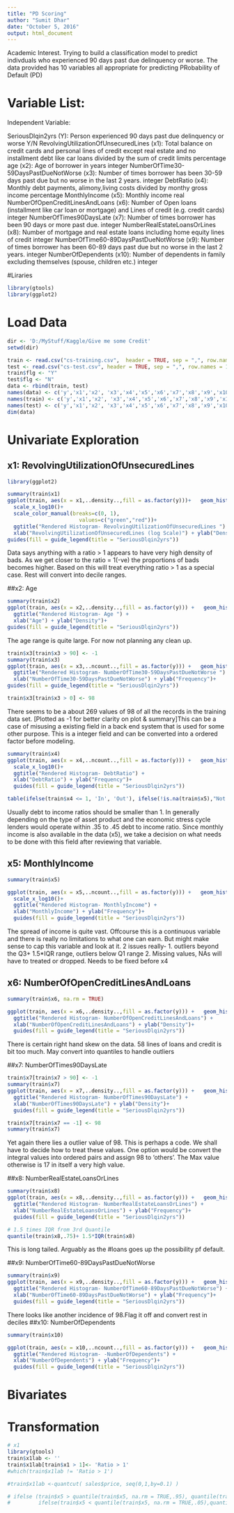 ---
title: "PD Scoring"
author: "Sumit Dhar"
date: "October 5, 2016"
output: html_document
---
Academic Interest. Trying to build a classification model to predict indivduals who experienced 90 days past due delinquency or worse. The data provided has 10 variables all appropriate for predicting PRobability of Default (PD)

# Variable List:
Independent Variable:

SeriousDlqin2yrs (Y):	Person experienced 90 days past due delinquency or worse 	Y/N
RevolvingUtilizationOfUnsecuredLines (x1):	Total balance on credit cards and personal lines of credit except real estate and no installment debt like car loans divided by the sum of credit limits	percentage
age	(x2):	Age of borrower in years	integer
NumberOfTime30-59DaysPastDueNotWorse (x3):	Number of times borrower has been 30-59 days past due but no worse in the last 2 years.	integer
DebtRatio	(x4):	Monthly debt payments, alimony,living costs divided by monthy gross income	percentage
MonthlyIncome (x5):	Monthly income	real
NumberOfOpenCreditLinesAndLoans	(x6):	Number of Open loans (installment like car loan or mortgage) and Lines of credit (e.g. credit cards)	integer
NumberOfTimes90DaysLate	(x7):	Number of times borrower has been 90 days or more past due.	integer
NumberRealEstateLoansOrLines (x8):	Number of mortgage and real estate loans including home equity lines of credit	integer
NumberOfTime60-89DaysPastDueNotWorse (x9):	Number of times borrower has been 60-89 days past due but no worse in the last 2 years.	integer
NumberOfDependents (x10):	Number of dependents in family excluding themselves (spouse, children etc.)	integer

#Liraries
```{r, echo=FALSE}
library(gtools)
library(ggplot2)

```


# Load Data
```{r, echo=FALSE}
dir <- 'D:/MyStuff/Kaggle/Give me some Credit'
setwd(dir)

```

```{r}
train <- read.csv("cs-training.csv",  header = TRUE, sep = ",", row.names = 1)
test <- read.csv("cs-test.csv", header = TRUE, sep = ",", row.names = 1)
train$flg <- "Y"
test$flg <- "N"
data <- rbind(train, test)
names(data) <- c('y','x1','x2', 'x3','x4','x5','x6','x7','x8','x9','x10','flg')
names(train) <- c('y','x1','x2', 'x3','x4','x5','x6','x7','x8','x9','x10','flg')
names(test) <- c('y','x1','x2', 'x3','x4','x5','x6','x7','x8','x9','x10','flg')
dim(data)

```
# Univariate Exploration
## x1: RevolvingUtilizationOfUnsecuredLines
```{r, echo=FALSE}
library(ggplot2)

summary(train$x1)
ggplot(train, aes(x = x1,..density..,fill = as.factor(y)))+   geom_histogram(binwidth= .25, na.rm = TRUE) +
  scale_x_log10()+
  scale_color_manual(breaks=c(0, 1), 
                       values=c("green","red"))+
  ggtitle("Rendered Histogram- RevolvingUtilizationOfUnsecuredLines ") +
  xlab("RevolvingUtilizationOfUnsecuredLines (log Scale)") + ylab("Density")+
guides(fill = guide_legend(title = "SeriousDlqin2yrs"))
```

Data says anything with a ratio > 1 appears to have very high density of bads. As we get closer to the ratio = 1(-ve) the proportions of bads becomes higher.
Based on this will treat everything ratio > 1 as a special case. Rest will convert into decile ranges.

##x2: Age
```{r, echo = FALSE}
summary(train$x2)
ggplot(train, aes(x = x2,..density..,fill = as.factor(y))) +   geom_histogram(binwidth = 10, na.rm = TRUE)+
  ggtitle("Rendered Histogram- Age ") +
  xlab("Age") + ylab("Density")+
guides(fill = guide_legend(title = "SeriousDlqin2yrs"))

```

The age range is quite large. For now not planning any clean up.


```{r, echo=FALSE}
train$x3[train$x3 > 90] <- -1
summary(train$x3)
ggplot(train, aes(x = x3,..ncount..,fill = as.factor(y))) +   geom_histogram(binwidth = 1 , na.rm = TRUE)+
  ggtitle("Rendered Histogram- NumberOfTime30-59DaysPastDueNotWorse ") +
  xlab("NumberOfTime30-59DaysPastDueNotWorse") + ylab("Frequency")+
guides(fill = guide_legend(title = "SeriousDlqin2yrs"))

train$x3[train$x3 > 0] <- 98

```

There seems to be a about 269 values of 98 of all the records in the training data set. [Plotted as -1 for better clarity on plot & summary]This can be a case of misusing a existing field in a back end system that is used for some other purpose. This is a integer field and can be converted into a ordered factor before modeling.

```{r, echo=FALSE}
summary(train$x4)
ggplot(train, aes(x = x4,..ncount..,fill = as.factor(y))) +   geom_histogram(bins= 300, na.rm = TRUE)+
  scale_x_log10()+
  ggtitle("Rendered Histogram- DebtRatio") +
  xlab("DebtRatio") + ylab("Frequency")+
  guides(fill = guide_legend(title = "SeriousDlqin2yrs"))

table(ifelse(train$x4 <= 1, 'In', 'Out'), ifelse(!is.na(train$x5),"Not Null", "Null"))

```

Usually debt to income ratios should be smaller than 1. In generally depending on the type of asset product and the economic stress cycle lenders would operate within .35 to .45 debt to income ratio. Since monthly income is also available in the data (x5), we take a decision on what needs to be done with this field after reviewing that variable.

## x5: MonthlyIncome

```{r, echo=FALSE}
summary(train$x5)

ggplot(train, aes(x = x5,..ncount..,fill = as.factor(y))) +   geom_histogram(bins= 100, na.rm = TRUE)+
  scale_x_log10()+
  ggtitle("Rendered Histogram- MonthlyIncome") +
  xlab("MonthlyIncome") + ylab("Frequency")+
  guides(fill = guide_legend(title = "SeriousDlqin2yrs"))
```

The spread of income is quite vast. Offcourse this is a continuous variable and there is really no limitations to what one can earn. But might make sense to cap this variable and look at it. 2 issues really- 1. outliers beyond the Q3+ 1.5*IQR range, outliers below Q1 range 2. Missing values, NAs will have to treated or dropped. Needs to be fixed before x4

## x6: NumberOfOpenCreditLinesAndLoans	
```{r, echo=FALSE}
summary(train$x6, na.rm = TRUE)

ggplot(train, aes(x = x6,..density..,fill = as.factor(y))) +   geom_histogram(bins= 200, na.rm = TRUE)+
  ggtitle("Rendered Histogram- NumberOfOpenCreditLinesAndLoans") +
  xlab("NumberOfOpenCreditLinesAndLoans") + ylab("Density")+
  guides(fill = guide_legend(title = "SeriousDlqin2yrs"))

```

There is certain right hand skew on the data. 58 lines of loans and credit is bit too much. May convert into quantiles to handle outliers

##x7: NumberOfTimes90DaysLate

```{r, echo=FALSE}

train$x7[train$x7 > 90] <- -1
summary(train$x7)
ggplot(train, aes(x = x7,..density..,fill = as.factor(y))) +   geom_histogram(binwidth = 1, na.rm = TRUE)+
  ggtitle("Rendered Histogram- NumberOfTimes90DaysLate") +
  xlab("NumberOfTimes90DaysLate") + ylab("Density")+
  guides(fill = guide_legend(title = "SeriousDlqin2yrs"))

train$x7[train$x7 == -1] <- 98
summary(train$x7)

```

Yet again there lies a outlier value of 98. This is perhaps a code. We shall have to decide how to treat these values. One option would be convert the integral values into ordered pairs and assign 98 to 'others'. The Max value otherwise is 17 in itself a very high value. 

##x8: NumberRealEstateLoansOrLines
```{r, echo= FALSE}

summary(train$x8)
ggplot(train, aes(x = x8,..density..,fill = as.factor(y))) +   geom_histogram(bins= 100, na.rm = TRUE)+
  ggtitle("Rendered Histogram- NumberRealEstateLoansOrLines") +
  xlab("NumberRealEstateLoansOrLines") + ylab("Frequency")+
  guides(fill = guide_legend(title = "SeriousDlqin2yrs"))

# 1.5 times IQR from 3rd Quantile
quantile(train$x8,.75)+ 1.5*IQR(train$x8)

```

This is long tailed. Arguably as the #loans goes up the possibility pf default. 

##x9: NumberOfTime60-89DaysPastDueNotWorse
```{r, echo=FALSE}

summary(train$x9)
ggplot(train, aes(x = x9,..density..,fill = as.factor(y))) +   geom_histogram(bins = 100, na.rm = TRUE)+
  ggtitle("Rendered Histogram- NumberOfTime60-89DaysPastDueNotWorse") +
  xlab("NumberOfTime60-89DaysPastDueNotWorse") + ylab("Frequency")+
  guides(fill = guide_legend(title = "SeriousDlqin2yrs"))


```

There looks like another incidence of 98.Flag it off and convert rest in deciles
##x10: NumberOfDependents
```{r, echo= FALSE}
summary(train$x10)

ggplot(train, aes(x = x10,..ncount..,fill = as.factor(y))) +   geom_histogram(bins= 100, na.rm = TRUE)+
  ggtitle("Rendered Histogram- -NumberOfDependents") +
  xlab("NumberOfDependents") + ylab("Frequency")+
  guides(fill = guide_legend(title = "SeriousDlqin2yrs"))

```
# Bivariates

# Transformation 
```{r}
# x1
library(gtools)
train$x1lab <- ''
train$x1lab[train$x1 > 1]<- 'Ratio > 1'
#which(train$x1lab != 'Ratio > 1')

#train$x1lab <-quantcut( sales$price, seq(0,1,by=0.1) )

# ifelse (train$x5 > quantile(train$x5, na.rm = TRUE,.95), quantile(train$x5, na.rm = TRUE,.95), 
#         ifelse(train$x5 < quantile(train$x5, na.rm = TRUE,.05),quantile(train$x5, na.rm = TRUE,.05),train$x5 ))

```


